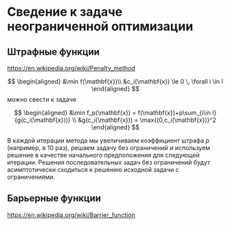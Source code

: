 # Сведение к задаче неограниченной оптимизации {#sec-nonlinear-constrained-numerical-convert-to-unconstrained}

## Штрафные функции {#sec-nonlinear-constrained-numerical-convert-to-unconstrained-penalty}

<https://en.wikipedia.org/wiki/Penalty_method>

$$
\begin{aligned}
&\min f(\mathbf{x})\\
&c_i(\mathbf{x}) \le 0 \, \forall i \in I
\end{aligned}
$$
можно свести к задаче

$$
\begin{aligned}
&\min f_p(\mathbf{x}) = f(\mathbf{x})+p\sum_{i\in I}{g(c_i(\mathbf{x}))} \\
&g(c_i(\mathbf{x})) = \max{(0,c_i(\mathbf{x})}^2
\end{aligned}
$$

В каждой итерации метода мы увеличиваем коэффициент штрафа $p$ (например, в 10 раз), решаем задачу без ограничений и используем решение в качестве начального предположения для следующей итерации. Решения последовательных задач без ограничений будут асимптотически сходиться к решению исходной задачи с ограничениями.

## Барьерные функции {#sec-nonlinear-constrained-numerical-convert-to-unconstrained-barier}

<https://en.wikipedia.org/wiki/Barrier_function>
